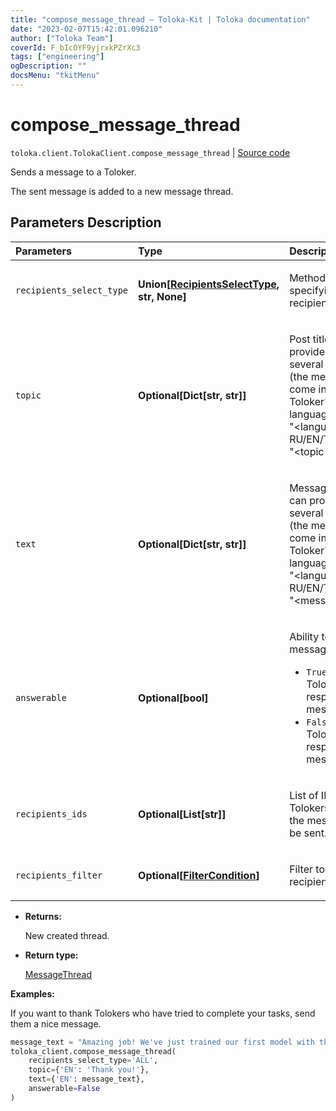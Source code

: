 ```yaml
---
title: "compose_message_thread — Toloka-Kit | Toloka documentation"
date: "2023-02-07T15:42:01.096210"
author: ["Toloka Team"]
coverId: F_bIcOYF9yjrxkPZrXc3
tags: ["engineering"]
ogDescription: ""
docsMenu: "tkitMenu"
---
```


# compose_message_thread
`toloka.client.TolokaClient.compose_message_thread` | [Source code](https://github.com/Toloka/toloka-kit/blob/v1.1.3/src/client/__init__.py#L896)

Sends a message to a Toloker.

The sent message is added to a new message thread.

## Parameters Description

| Parameters | Type | Description |
| :----------| :----| :-----------|
`recipients_select_type`|**Union\[[RecipientsSelectType](/docs/toloka-kit/reference/toloka.client.message_thread.RecipientsSelectType), str, None\]**|<p>Method for specifying recipients</p>
`topic`|**Optional\[Dict\[str, str\]\]**|<p>Post title. You can provide a title in several languages (the message will come in the Toloker&#x27;s language). Format: &quot;&lt;language RU/EN/TR/ID/FR&gt;&quot;: &quot;&lt;topic text&gt;&quot;.</p>
`text`|**Optional\[Dict\[str, str\]\]**|<p>Message text. You can provide text in several languages (the message will come in the Toloker&#x27;s language). Format: &quot;&lt;language RU/EN/TR/ID/FR&gt;&quot;: &quot;&lt;message text&gt;&quot;.</p>
`answerable`|**Optional\[bool\]**|<p>Ability to reply to a message:</p> <ul> <li>`True` — The Toloker can respond to the message.</li> <li>`False` — The Toloker can&#x27;t respond to the message.</li> </ul>
`recipients_ids`|**Optional\[List\[str\]\]**|<p>List of IDs of Tolokers to whom the message will be sent.</p>
`recipients_filter`|**Optional\[[FilterCondition](/docs/toloka-kit/reference/toloka.client.filter.FilterCondition)\]**|<p>Filter to select recipients.</p>

* **Returns:**

  New created thread.

* **Return type:**

  [MessageThread](/docs/toloka-kit/reference/toloka.client.message_thread.MessageThread)

**Examples:**

If you want to thank Tolokers who have tried to complete your tasks, send them a nice message.

```python
message_text = "Amazing job! We've just trained our first model with the data YOU prepared for us. Thank you!"
toloka_client.compose_message_thread(
    recipients_select_type='ALL',
    topic={'EN': 'Thank you!'},
    text={'EN': message_text},
    answerable=False
)
```
